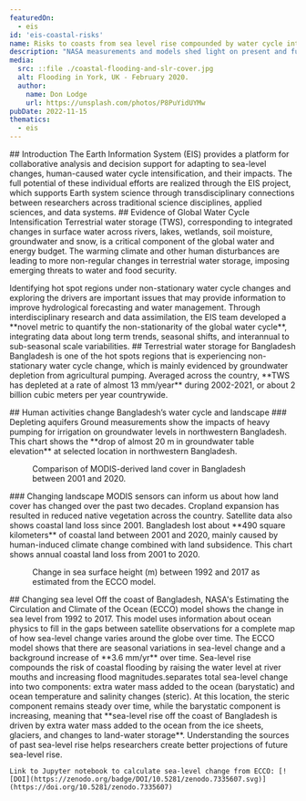 ```yaml
---
featuredOn:
  - eis
id: 'eis-coastal-risks'
name: Risks to coasts from sea level rise compounded by water cycle intensification
description: "NASA measurements and models shed light on present and future coastal risks"
media:
  src: ::file ./coastal-flooding-and-slr-cover.jpg
  alt: Flooding in York, UK - February 2020.
  author:
    name: Don Lodge
    url: https://unsplash.com/photos/P8PuYidUYMw
pubDate: 2022-11-15
thematics:
  - eis
---
```

<Block>
  <Prose>
  ## Introduction
  The Earth Information System (EIS) provides a platform for collaborative analysis and decision support for adapting to sea-level changes, human-caused water cycle intensification, and their impacts. The full potential of these individual efforts are realized through the EIS project, which supports Earth system science through transdisciplinary connections between researchers across traditional science disciplines, applied sciences, and data systems.
  </Prose>
</Block>

<Block type='full'>
  <Prose>
  ## Evidence of Global Water Cycle Intensification 
  Terrestrial water storage (TWS), corresponding to integrated changes in surface water across rivers, lakes, wetlands, soil moisture, groundwater and snow, is a critical component of the global water and energy budget. The warming climate and other human disturbances are leading to more non-regular changes in terrestrial water storage, imposing emerging threats to water and food security.
  </Prose>
  
  <Figure>
    <Map
      datasetId='tws-anomaly'
      layerId='lis-tws-anomaly'
      dateTime='2002-12-01'
      zoom={1}
      center={[0,0]}
      compareDateTime='2021-12-01'
    />
    <Caption 
      attrAuthor='NASA' 
      attrUrl='https://nasa.gov/'
    />
  </Figure>
  
</Block>

<Block type='full'>
  <Figure>
    <Map
      datasetId='lis-tws-nonstationarity-index'
      layerId='lis-tws-nonstationarity-index'
      dateTime='2003-01-01'
      zoom={1}
      center={[0,0]}
    />
    <Caption 
      attrAuthor='NASA' 
      attrUrl='https://nasa.gov/'
    />
  </Figure>
  <Prose>
  Identifying hot spot regions under non-stationary water cycle changes and exploring the drivers are important issues that may provide information to improve hydrological forecasting and water management. Through interdisciplinary research and data assimilation, the EIS team developed a **novel metric to quantify the non-stationarity of the global water cycle**, integrating data about long term trends, seasonal shifts, and interannual to sub-seasonal scale variabilities.
  </Prose>
</Block>

<Block>
   <Prose>
    ## Terrestrial water storage for Bangladesh
  Bangladesh is one of the hot spots regions that is experiencing non-stationary water cycle change, which is mainly evidenced by groundwater depletion from agricultural pumping. Averaged across the country, **TWS has depleted at a rate of almost 13 mm/year** during 2002-2021, or about 2 billion cubic meters per year countrywide.
  </Prose>
  <Figure>
    <Chart
      dataPath={new URL('./TWS_time_series.csv', import.meta.url).href}
      dateFormat="%b-%Y"
      idKey='type'
      xKey='date'
      yKey='TWS'
      yAxisLabel='mm'
    />
    <Caption
    />
  </Figure>
</Block>

<Block>
   <Prose>
    ## Human activities change Bangladesh’s water cycle and landscape
    ### Depleting aquifers
    Ground measurements show the impacts of heavy pumping for irrigation on groundwater levels in northwestern Bangladesh. This chart shows the **drop of almost 20 m in groundwater table elevation** at selected location in northwestern Bangladesh.

  </Prose>
  <Figure>
    <Chart
      dataPath={new URL('./groundwater_time_series.csv', import.meta.url).href}
      dateFormat="%b-%y"
      idKey='type'
      xKey='date'
      yKey='groundwater'
      yAxisLabel='meters'
    />
    <Caption
    />
  </Figure>
</Block>

<Block>
  <Figure>
    <Map
      datasetId='bangladesh-landcover-2001-2020'
      layerId='bangladesh-landcover-2001-2020'
      dateTime='2001-01-01'
      compareDateTime='2020-01-01'
      zoom={7}
      center={[90.43,23.74]}
    />
    <Caption
      attrAuthor='NASA'
      attrUrl='https://nasa.gov/'
    >
    Comparison of MODIS-derived land cover in Bangladesh between 2001 and 2020.
    </Caption>
  </Figure>
  
  <Prose>
  ### Changing landscape
  MODIS sensors can inform us about how land cover has changed over the past two decades. Cropland expansion has resulted in reduced native vegetation across the country. Satellite data also shows coastal land loss since 2001.
  </Prose>

</Block>

<Block>
   <Prose>
   Bangladesh lost about **490 square kilometers** of coastal land between 2001 and 2020, mainly caused by human-induced climate change combined with land subsidence. This chart shows annual coastal land loss from 2001 to 2020.

  </Prose>
  <Figure>
    <Chart
      dataPath={new URL('./coastal_land_loss_time_series.csv', import.meta.url).href}
      dateFormat="%Y"
      idKey='type'
      xKey='year'
      yKey='CLL'
      yAxisLabel='square kilometers'
    />
  </Figure>
</Block>


<Block type='full'>
  <Figure>
    <Map
      datasetId='ecco-surface-height-change'
      layerId='ecco-surface-height-change'
      dateTime='1992-01-01'
      zoom={4}
      center={[87.67,14.63]}
    />
    <Caption 
      attrAuthor='NASA' 
      attrUrl='https://nasa.gov/'
    >
    Change in sea surface height (m) between 1992 and 2017 as estimated from the ECCO model.
    </Caption>
  </Figure>
  <Prose>
  ## Changing sea level
  Off the coast of Bangladesh, NASA's Estimating the Circulation and Climate of the Ocean (ECCO) model shows the change in sea level from 1992 to 2017. This model uses information about ocean physics to fill in the gaps between satellite observations for a complete map of how sea-level change varies around the globe over time.
  </Prose>
</Block>


<Block>
   <Prose>
    The ECCO model shows that there are seasonal variations in sea-level change and a background increase of **3.6 mm/yr** over time. Sea-level rise compounds the risk of coastal flooding by raising the water level at river mouths and increasing flood magnitudes.separates total sea-level change into two components: extra water mass added to the ocean (barystatic) and ocean temperature and salinity changes (steric). At this location, the steric component remains steady over time, while the barystatic component is increasing, meaning that **sea-level rise off the coast of Bangladesh is driven by extra water mass added to the ocean from the ice sheets, glaciers, and changes to land-water storage**. Understanding the sources of past sea-level rise helps researchers create better projections of future sea-level rise.
    
    Link to Jupyter notebook to calculate sea-level change from ECCO: [![DOI](https://zenodo.org/badge/DOI/10.5281/zenodo.7335607.svg)](https://doi.org/10.5281/zenodo.7335607)
  </Prose>
  <Figure>
    <Chart
      dataPath={new URL('./ecco_ssh.csv', import.meta.url).href}
      dateFormat="%m/%Y" 
      idKey='source' 
      xKey='date' 
      yKey='SSH (m)' 
      yAxisLabel='meters'
    />
  </Figure>
</Block>
